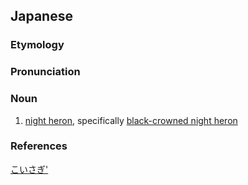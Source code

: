 ==Japanese==

===Etymology===
{{wikipedia|ゴイサギ|lang=ja}}
{{ja-kanjitab|ご|い|さぎ}}
{{rfe|lang=ja}}

===Pronunciation===
{{ja-pron|ごいさぎ|acc=h|acc2=2|acc_ref=NHK,DJR|acc2_ref=NHK,DJR}}

===Noun===
{{ja-noun|ごいさぎ|ゴイサギ}}

# [[night heron]], specifically [[black-crowned night heron]]

===References===
<references/>

[[Category:ja:Herons|こいさぎ']]